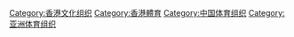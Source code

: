 [[Category:香港文化组织|Category:香港文化组织]]
[[Category:香港體育|Category:香港體育]]
[[Category:中国体育组织|Category:中国体育组织]]
[[Category:亚洲体育组织|Category:亚洲体育组织]]